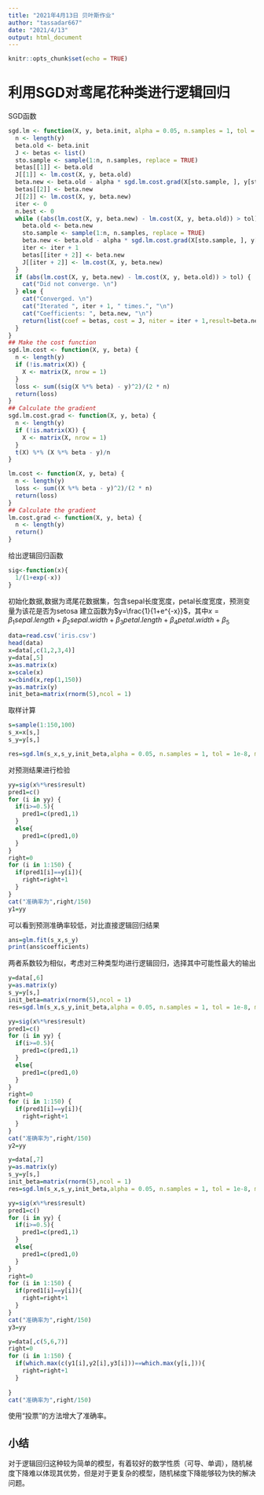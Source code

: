 ```yaml
---
title: "2021年4月13日 贝叶斯作业"
author: "tassadar667"
date: "2021/4/13"
output: html_document
---
```


```r
knitr::opts_chunk$set(echo = TRUE)
```
# 利用SGD对鸢尾花种类进行逻辑回归
SGD函数
```r
sgd.lm <- function(X, y, beta.init, alpha = 0.05, n.samples = 1, tol = 1e-8, max.iter = 1e10) {
  n <- length(y)
  beta.old <- beta.init
  J <- betas <- list()
  sto.sample <- sample(1:n, n.samples, replace = TRUE)
  betas[[1]] <- beta.old
  J[[1]] <- lm.cost(X, y, beta.old)
  beta.new <- beta.old - alpha * sgd.lm.cost.grad(X[sto.sample, ], y[sto.sample], beta.old)
  betas[[2]] <- beta.new
  J[[2]] <- lm.cost(X, y, beta.new)
  iter <- 0
  n.best <- 0
  while ((abs(lm.cost(X, y, beta.new) - lm.cost(X, y, beta.old)) > tol) & (iter + 2 < max.iter)) {
    beta.old <- beta.new
    sto.sample <- sample(1:n, n.samples, replace = TRUE)
    beta.new <- beta.old - alpha * sgd.lm.cost.grad(X[sto.sample, ], y[sto.sample], beta.old)
    iter <- iter + 1
    betas[[iter + 2]] <- beta.new
    J[[iter + 2]] <- lm.cost(X, y, beta.new)
  }
  if (abs(lm.cost(X, y, beta.new) - lm.cost(X, y, beta.old)) > tol) {
    cat("Did not converge. \n")
  } else {
    cat("Converged. \n")
    cat("Iterated ", iter + 1, " times.", "\n")
    cat("Coefficients: ", beta.new, "\n")
    return(list(coef = betas, cost = J, niter = iter + 1,result=beta.new))
  }
}
## Make the cost function
sgd.lm.cost <- function(X, y, beta) {
  n <- length(y)
  if (!is.matrix(X)) {
    X <- matrix(X, nrow = 1)
  }
  loss <- sum((sig(X %*% beta) - y)^2)/(2 * n)
  return(loss)
}
## Calculate the gradient
sgd.lm.cost.grad <- function(X, y, beta) {
  n <- length(y)
  if (!is.matrix(X)) {
    X <- matrix(X, nrow = 1)
  }
  t(X) %*% (X %*% beta - y)/n
}

lm.cost <- function(X, y, beta) {
  n <- length(y)
  loss <- sum((X %*% beta - y)^2)/(2 * n)
  return(loss)
}
## Calculate the gradient
lm.cost.grad <- function(X, y, beta) {
  n <- length(y)
  return()
}

```
给出逻辑回归函数
```r
sig<-function(x){
  1/(1+exp(-x))
}
```
初始化数据,数据为鸢尾花数据集，包含sepal长度宽度，petal长度宽度，预测变量为该花是否为setosa
建立函数为$y=\frac{1}{1+e^{-x}}$，其中$x=\beta_1sepal.length+\beta_2sepal.width+\beta_3petal.length+\beta_4petal.width+\beta_5$
```r
data=read.csv('iris.csv')
head(data)
x=data[,c(1,2,3,4)]
y=data[,5]
x=as.matrix(x)
x=scale(x)
x=cbind(x,rep(1,150))
y=as.matrix(y)
init_beta=matrix(rnorm(5),ncol = 1)
```
取样计算
```r
s=sample(1:150,100)
s_x=x[s,]
s_y=y[s,]

res=sgd.lm(s_x,s_y,init_beta,alpha = 0.05, n.samples = 1, tol = 1e-8, max.iter = 1e10)
```
对预测结果进行检验
```r
yy=sig(x%*%res$result)
pred1=c()
for (i in yy) {
  if(i>=0.5){
    pred1=c(pred1,1)
  }
  else{
    pred1=c(pred1,0)
  }
}
right=0
for (i in 1:150) {
  if(pred1[i]==y[i]){
    right=right+1
  }
}
cat("准确率为",right/150)
y1=yy
```
可以看到预测准确率较低，对比直接逻辑回归结果
```r
ans=glm.fit(s_x,s_y)
print(ans$coefficients)
```
两者系数较为相似，考虑对三种类型均进行逻辑回归，选择其中可能性最大的输出
```r
y=data[,6]
y=as.matrix(y)
s_y=y[s,]
init_beta=matrix(rnorm(5),ncol = 1)
res=sgd.lm(s_x,s_y,init_beta,alpha = 0.05, n.samples = 1, tol = 1e-8, max.iter = 1e10)
```
```r
yy=sig(x%*%res$result)
pred1=c()
for (i in yy) {
  if(i>=0.5){
    pred1=c(pred1,1)
  }
  else{
    pred1=c(pred1,0)
  }
}
right=0
for (i in 1:150) {
  if(pred1[i]==y[i]){
    right=right+1
  }
}
cat("准确率为",right/150)
y2=yy
```

```r
y=data[,7]
y=as.matrix(y)
s_y=y[s,]
init_beta=matrix(rnorm(5),ncol = 1)
res=sgd.lm(s_x,s_y,init_beta,alpha = 0.05, n.samples = 1, tol = 1e-8, max.iter = 1e10)
```
```r
yy=sig(x%*%res$result)
pred1=c()
for (i in yy) {
  if(i>=0.5){
    pred1=c(pred1,1)
  }
  else{
    pred1=c(pred1,0)
  }
}
right=0
for (i in 1:150) {
  if(pred1[i]==y[i]){
    right=right+1
  }
}
cat("准确率为",right/150)
y3=yy
```
```r
y=data[,c(5,6,7)]
right=0
for (i in 1:150) {
  if(which.max(c(y1[i],y2[i],y3[i]))==which.max(y[i,])){
    right=right+1
  }
  
}
cat("准确率为",right/150)
```
使用“投票”的方法增大了准确率。


## 小结
对于逻辑回归这种较为简单的模型，有着较好的数学性质（可导、单调），随机梯度下降难以体现其优势，但是对于更复杂的模型，随机梯度下降能够较为快的解决问题。
